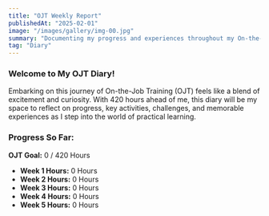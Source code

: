 ```yaml
---
title: "OJT Weekly Report"
publishedAt: "2025-02-01"
image: "/images/gallery/img-00.jpg"
summary: "Documenting my progress and experiences throughout my On-the-Job Training."
tag: "Diary"
---
```


### **Welcome to My OJT Diary!**

Embarking on this journey of On-the-Job Training (OJT) feels like a blend of excitement and curiosity. With 420 hours ahead of me, this diary will be my space to reflect on progress, key activities, challenges, and memorable experiences as I step into the world of practical learning.

### **Progress So Far:**

**OJT Goal:** 0 / 420 Hours

- **Week 1 Hours:** 0 Hours
- **Week 2 Hours:** 0 Hours
- **Week 3 Hours:** 0 Hours
- **Week 4 Hours:** 0 Hours
- **Week 5 Hours:** 0 Hours
